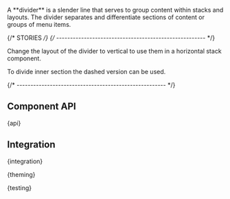 
<Meta of={DividerStories} />

<StoryHeading of={DividerStories.Basic} hidden></StoryHeading>

<Banner of={DividerStories} />

<Lead>
  A **divider** is a slender line that serves to group content within stacks and layouts. The divider separates and
  differentiate sections of content or groups of menu items.
</Lead>

<Canvas of={DividerStories.Basic} sourceState="shown" />

<PlaygroundBar of={DividerStories.Basic}></PlaygroundBar>

{/* STORIES */}
{/* ------------------------------------------------------ */}

<StoryHeading of={DividerStories.LayoutVertical}></StoryHeading>

Change the layout of the divider to vertical to use them in a horizontal stack component.

<Canvas of={DividerStories.LayoutVertical} />

<StoryHeading of={DividerStories.Dashed}></StoryHeading>

To divide inner section the dashed version can be used.

<Canvas of={DividerStories.Dashed} />

{/* ------------------------------------------------------ */}

## Component API


<Markdown>{api}</Markdown>

## Integration


<Markdown>{integration}</Markdown>


<Markdown>{theming}</Markdown>


<Markdown>{testing}</Markdown>

<Footer />
